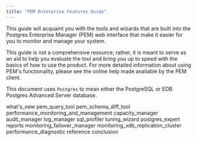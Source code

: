 ```yaml
---
title: "PEM Enterprise Features Guide"
---
```


This guide will acquaint you with the tools and wizards that are built into the Postgres Enterprise Manager (PEM) web interface that make it easier for you to monitor and manage your system.

This guide is not a comprehensive resource; rather, it is meant to serve as an aid to help you evaluate the tool and bring you up to speed with the basics of how to use the product. For more detailed information about using PEM's functionality, please see the online help made available by the PEM client.

This document uses `Postgres` to mean either the PostgreSQL or EDB Postgres Advanced Server database.

<div class="toctree">

what's_new pem_query_tool pem_schema_diff_tool performance_monitoring_and_management capacity_manager audit_manager log_manager sql_profiler tuning_wizard postgres_expert reports monitoring_failover_manager monitoring_xdb_replication_cluster performance_diagnostic reference conclusion

</div>
